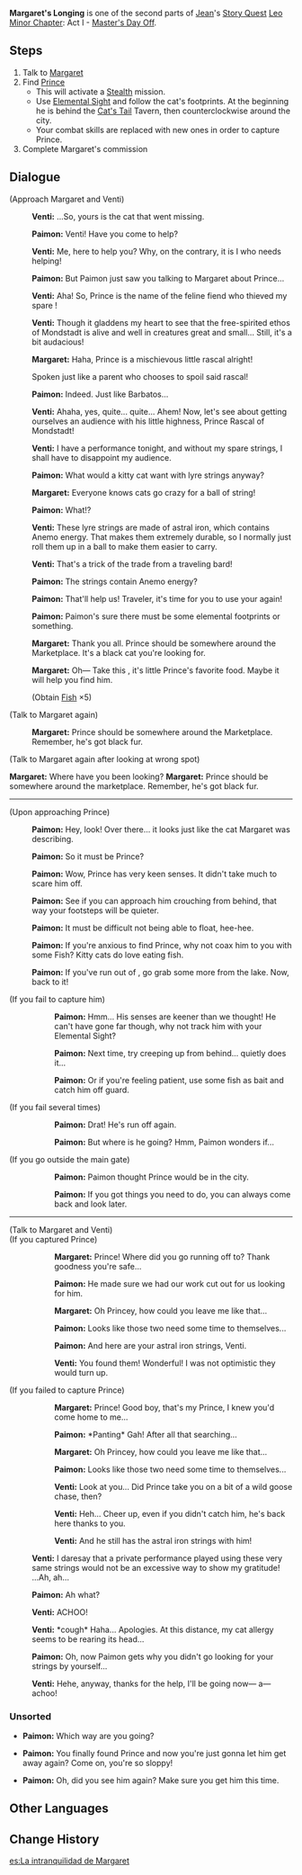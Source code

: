 {{Quest Infobox
|id            = 00487
|type          = Story
|chapter       = Leo Minor Chapter
|actNum        = I
|part          = 2
|act           = Master's Day Off
|character     = Jean
|description   = While [[Jean]] is ill from overwork, you've been tasked with handling some citizens' commissions on her behalf. Where has [[Margaret]]'s pet cat Prince run off to this time?
|startLocation = [[Mondstadt]], [[Mondstadt]]
|prev          = When the West Wind Arises (Quest)
|next          = Master's Day Off (Quest)
|exp           = 300
|mora          = 18,000
|other         = {{Card|Hero's Wit|2}}{{Card|Mystic Enhancement Ore|4}}
|characters    = Margaret;Paimon;Prince;Traveler;Venti
|voiced        = yes
}}
'''Margaret's Longing''' is one of the second parts of [[Jean]]'s [[Story Quest]] [[Leo Minor Chapter]]: Act I - [[Master's Day Off]].

==Steps==
#Talk to [[Margaret]]
#Find [[Prince]]
#*This will activate a [[Stealth]] mission.
#*Use [[Elemental Sight]] and follow the cat's footprints. At the beginning he is behind the [[Cat's Tail]] Tavern, then counterclockwise around the city.
#*Your combat skills are replaced with new ones in order to capture Prince.
#Complete Margaret's commission

==Dialogue==
{{StubDialogue|Needs figuring out the where the VO from the [[#Unsorted|Unsorted]] section needs to go.}}
{{Dialogue start}}
;(Approach Margaret and Venti)
:{{A|vo qinlq002 1 venti 01.ogg}} '''Venti:''' ...So, yours is the cat that went missing.
:{{A|vo qinlq002 1 paimon 01.ogg}} '''Paimon:''' Venti! Have you come to help?
:{{A|vo qinlq002 1 venti 02.ogg}} '''Venti:''' Me, here to help you? Why, on the contrary, it is I who needs helping!
:{{A|vo qinlq002 1 paimon 02.ogg}} '''Paimon:''' But Paimon just saw you talking to Margaret about Prince...
:{{A|vo qinlq002 1 venti 03.ogg}} '''Venti:''' Aha! So, Prince is the name of the feline fiend who thieved my spare {{Color|buzzword|astral iron strings}}!
:{{A|vo qinlq002 1 venti 04.ogg}} '''Venti:''' Though it gladdens my heart to see that the free-spirited ethos of Mondstadt is alive and well in creatures great and small... Still, it's a bit audacious!
:{{A|vo qinlq002 1 margaret 01.ogg}} '''Margaret:''' Haha, Prince is a mischievous little rascal alright!
:{{DIcon}} Spoken just like a parent who chooses to spoil said rascal!
:{{A|vo qinlq002 1 paimon 03.ogg}} '''Paimon:''' Indeed. Just like Barbatos...
:{{A|vo qinlq002 1 venti 05.ogg}} '''Venti:''' Ahaha, yes, quite... quite... Ahem! Now, let's see about getting ourselves an audience with his little highness, Prince Rascal of Mondstadt!
:{{A|vo qinlq002 1 venti 06.ogg}} '''Venti:''' I have a performance tonight, and without my spare strings, I shall have to disappoint my audience.
:{{A|vo qinlq002 1 paimon 04.ogg}} '''Paimon:''' What would a kitty cat want with lyre strings anyway?
:{{A|vo qinlq002 1 margaret 02.ogg}} '''Margaret:''' Everyone knows cats go crazy for a ball of string!
:{{A|vo qinlq002 1 paimon 05.ogg}} '''Paimon:''' What!?
:{{A|vo qinlq002 1 venti 07.ogg}} '''Venti:''' These lyre strings are made of astral iron, which contains Anemo energy. That makes them extremely durable, so I normally just roll them up in a ball to make them easier to carry.
:{{A|vo qinlq002 1 venti 08.ogg}} '''Venti:''' That's a trick of the trade from a traveling bard!
:{{A|vo qinlq002 1 paimon 06.ogg}} '''Paimon:''' The strings contain Anemo energy?
:{{A|vo qinlq002 1 paimon 07.ogg}} '''Paimon:''' That'll help us! Traveler, it's time for you to use your {{Color|buzzword|Elemental Sight}} again!
:{{A|vo qinlq002 1 paimon 08.ogg}} '''Paimon:''' Paimon's sure there must be some elemental footprints or something.
:{{A|vo qinlq002 1 margaret 03.ogg}} '''Margaret:''' Thank you all. Prince should be somewhere around the Marketplace. It's a black cat you're looking for.
:{{A|vo qinlq002 1 margaret 04.ogg}} '''Margaret:''' Oh&mdash; Take this {{Color|buzzword|fish}}, it's little Prince's favorite food. Maybe it will help you find him.
:;(Obtain [[Fish]] ×5)

;(Talk to Margaret again)
:{{A|vo dialog qinlq002 margaret 01.ogg}} '''Margaret:''' Prince should be somewhere around the Marketplace. Remember, he's got black fur.

;(Talk to Margaret again after looking at wrong spot)
{{A|vo qinlq002 3 margaret 01.ogg}} '''Margaret:''' Where have you been looking?
{{A|vo qinlq002 3 margaret 02.ogg}} '''Margaret:''' Prince should be somewhere around the marketplace. Remember, he's got black fur.
----
;(Upon approaching Prince)
:{{A|vo qinlq002 2 paimon 01.ogg}} '''Paimon:''' Hey, look! Over there... it looks just like the cat Margaret was describing.
:{{A|vo qinlq002 2 paimon 02.ogg}} '''Paimon:''' So it must be Prince?
:{{A|vo qinlq002 3 paimon 01a.ogg}} '''Paimon:''' Wow, Prince has very keen senses. It didn't take much to scare him off.
:{{A|vo qinlq002 3 paimon 01a 1.ogg}} '''Paimon:''' See if you can approach him crouching from behind, that way your footsteps will be quieter.
:{{A|vo qinlq002 3 paimon 01a 2.ogg}} '''Paimon:''' It must be difficult not being able to float, hee-hee.
:{{A|vo qinlq002 3 paimon 01a 3.ogg}} '''Paimon:''' If you're anxious to find Prince, why not coax him to you with some Fish? Kitty cats do love eating fish.
:{{A|vo qinlq002 3 paimon 01a 4.ogg}} '''Paimon:''' If you've run out of {{Color|buzzword|Fish}}, go grab some more from the lake. Now, back to it!

;(If you fail to capture him)
::{{A|vo qinlq002 4 paimon 01a.ogg}} '''Paimon:''' Hmm... His senses are keener than we thought! He can't have gone far though, why not track him with your Elemental Sight?
::{{A|vo qinlq002 4 paimon 01a 1.ogg}} '''Paimon:''' Next time, try creeping up from behind... quietly does it...
::{{A|vo qinlq002 4 paimon 01a 2.ogg}} '''Paimon:''' Or if you're feeling patient, use some fish as bait and catch him off guard.

;(If you fail several times)
::{{A|vo qinlq002 4 paimon 01c.ogg}} '''Paimon:''' Drat! He's run off again.
::{{A|vo qinlq002 4 paimon 01c 1.ogg}} '''Paimon:''' But where is he going? Hmm, Paimon wonders if...

;(If you go outside the main gate)
::{{A|vo qinlq002 3 paimon 01c.ogg}} '''Paimon:''' Paimon thought Prince would be in the city.
::{{A|vo qinlq002 3 paimon 01c 1.ogg}} '''Paimon:''' If you got things you need to do, you can always come back and look later.

----
;(Talk to Margaret and Venti)
;(If you captured Prince)
::{{A|vo qinlq002 5 margaret 01a.ogg}} '''Margaret:''' Prince! Where did you go running off to? Thank goodness you're safe...
::{{A|vo qinlq002 5 paimon 01a.ogg}} '''Paimon:''' He made sure we had our work cut out for us looking for him.
<!--vo is inconsistent with the text in-game-->
::{{A|vo qinlq002 5 margaret 01a 1.ogg}} '''Margaret:''' Oh Princey, how could you leave me like that...
::{{A|vo qinlq002 5 paimon 01a 1.ogg}} '''Paimon:''' Looks like those two need some time to themselves...
::{{A|vo qinlq002 5 paimon 01a 2.ogg}} '''Paimon:''' And here are your astral iron strings, Venti.
::{{A|vo qinlq002 5 venti 01a.ogg}} '''Venti:''' You found them! Wonderful! I was not optimistic they would turn up.
;(If you failed to capture Prince)
::{{A|vo qinlq002 5 margaret 01b.ogg}} '''Margaret:''' Prince! Good boy, that's my Prince, I knew you'd come home to me...
::{{A|vo qinlq002 5 paimon 01b.ogg}} '''Paimon:''' *Panting* Gah! After all that searching...
::{{A|vo qinlq002 5 margaret 01b 1.ogg}} '''Margaret:''' Oh Princey, how could you leave me like that...
::{{A|vo qinlq002 5 paimon 01b 1.ogg}} '''Paimon:''' Looks like those two need some time to themselves...
::{{A|vo qinlq002 5 venti 01b.ogg}} '''Venti:''' Look at you... Did Prince take you on a bit of a wild goose chase, then?
::{{A|vo qinlq002 5 venti 01b 1.ogg}} '''Venti:''' Heh... Cheer up, even if you didn't catch him, he's back here thanks to you.
::{{A|vo qinlq002 5 venti 01b 2.ogg}} '''Venti:''' And he still has the astral iron strings with him!
:{{A|vo qinlq002 5 venti 01a 1.ogg}} '''Venti:''' I daresay that a private performance played using these very same strings would not be an excessive way to show my gratitude! ...Ah, ah...
:{{A|vo qinlq002 5 paimon 01a 3.ogg}} '''Paimon:''' Ah what?
:{{A|vo qinlq002 5 venti 01a 2.ogg}} '''Venti:''' ACHOO!
:{{A|vo qinlq002 5 venti 01a 3.ogg}} '''Venti:''' *cough* Haha... Apologies. At this distance, my cat allergy seems to be rearing its head...
:{{A|vo qinlq002 5 paimon 01a 4.ogg}} '''Paimon:''' Oh, now Paimon gets why you didn't go looking for your strings by yourself...
:{{A|vo qinlq002 5 venti 01a 4.ogg}} '''Venti:''' Hehe, anyway, thanks for the help, I'll be going now&mdash; a&mdash;achoo!
{{Dialogue end}}

===Unsorted===
* {{A|vo qinlq002 3 paimon 01b.ogg}} '''Paimon:''' Which way are you going?
* {{A|vo qinlq002 3 paimon 01b 1.ogg}} '''Paimon:''' You finally found Prince and now you're just gonna let him get away again? Come on, you're so sloppy!
* {{A|vo qinlq002 4 paimon 01b.ogg}} '''Paimon:''' Oh, did you see him again? Make sure you get him this time.

<!--List of VOs removed
'5 venti 01b 3' was a copy of '5 venti 01a 1'
'5 venti 01b 4' was a copy of '5 venti 01a 2'
'5 venti 01b 5' was a copy of '5 venti 01a 3'
'5 venti 01b 6' was a copy of '5 venti 01a 4'
'5 paimon 01b 3' was a copy of '5 paimon 01a 3'
'5 paimon 01b 4' was a copy of '5 paimon 01a 4'
-->

==Other Languages==
{{Other Languages
|en      = Margaret's Longing
|zhs     = 委托人玛格丽特的思念
|zhs_rm  = Wěituō Rén Mǎgélìtè de Sīniàn
|zht     = 委託人瑪格麗特的思念
|zht_rm  = Wěituō Rén Mǎgélìtè de Sīniàn
|zh_tl   = Client Margaret's Longing
|ja      = 依頼人マーガレットの思い
|ja_rm   = Irainin Maagaretto no Omoi
|ja_tl   = Hope of a Client Called Margaret
|ko      = 의뢰인 마가렛의 그리움
|ko_rm   = 
|ko_tl   = 
|es      = La intranquilidad de Margaret
|es_tl   = 
|fr      = Le chat de Margaret
|fr_tl   = Margaret's Cat
|ru      = Тоска Маргариты
|ru_tl   = Margaret's Longing
|ru_note = {{Lang|mini=1|ru=Тоска|ru_rm=Toska}} is an extremely complicated word in the Russian language.<br /><br />"No single word in English renders all the shades of ''toska''.<br />At its deepest and most painful, it is a sensation of great spiritual anguish, often without any specific cause.<br />At less morbid levels, it is a dull ache of the soul, a longing with nothing to long for, a sick pining, a vague restlessness, mental throes, yearning.<br />In particular cases, it may be the desire for somebody or something specific, nostalgia, love-sickness.<br />At the lowest level, it grades into ennui, boredom."<br />&mdash;{{w|Vladimir Nabokov}}, the author of ''{{w|Lolita}}
|th      = ความคิดถึงของ Margaret
|th_rm   = 
|th_tl   = 
|vi      = Nỗi Tương Tư Của Người Ủy Thác Margaret
|vi_tl   = 
|de      = Gedanken der Auftraggeberin Margaret
|de_tl   = Client Margaret's Thought's
|id      = Kerinduan Margaret
|id_tl   = Margaret's Longing
|pt      = Saudades da Solicitante Margaret
|pt_tl   = 
}}

==Change History==
{{Change History|1.0}}

[[es:La intranquilidad de Margaret]]